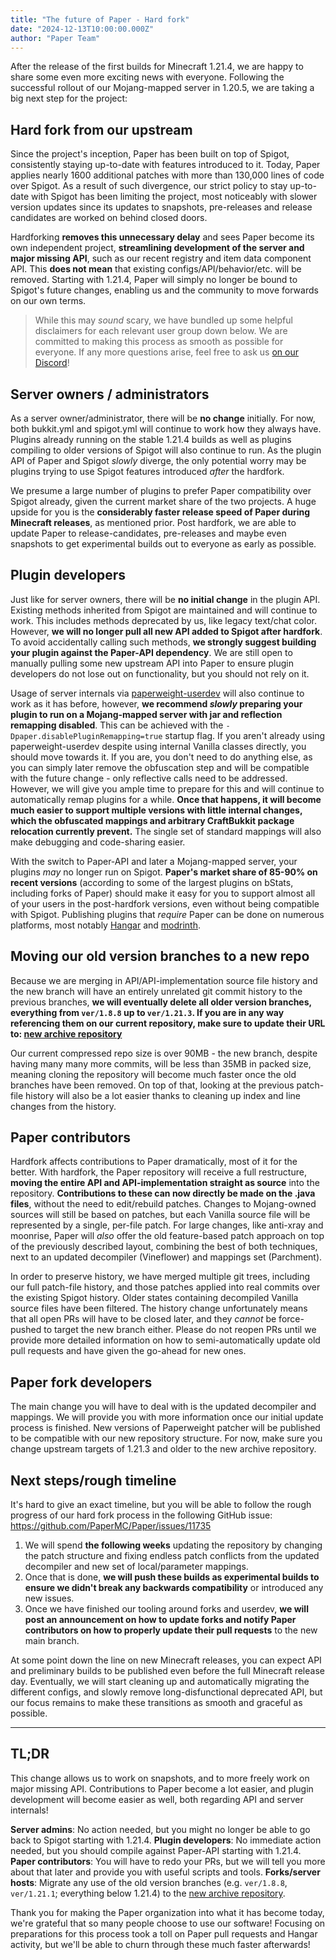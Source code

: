 ```yaml
---
title: "The future of Paper - Hard fork"
date: "2024-12-13T10:00:00.000Z"
author: "Paper Team"
---
```


After the release of the first builds for Minecraft 1.21.4, we are happy to share some even more exciting news with everyone. Following the successful rollout of our Mojang-mapped server in 1.20.5, we are taking a big next step for the project:

## Hard fork from our upstream

Since the project's inception, Paper has been built on top of Spigot, consistently staying up-to-date with features introduced to it. Today, Paper applies nearly 1600 additional patches with more than 130,000 lines of code over Spigot. As a result of such divergence, our strict policy to stay up-to-date with Spigot has been limiting the project, most noticeably with slower version updates since its updates to snapshots, pre-releases and release candidates are worked on behind closed doors.

Hardforking **removes this unnecessary delay** and sees Paper become its own independent project, **streamlining development of the server and major missing API**, such as our recent registry and item data component API. This **does not mean** that existing configs/API/behavior/etc. will be removed. Starting with 1.21.4, Paper will simply no longer be bound to Spigot's future changes, enabling us and the community to move forwards on our own terms.

> While this may _sound_ scary, we have bundled up some helpful disclaimers for each relevant user group down below. We are committed to making this process as smooth as possible for everyone. If any more questions arise, feel free to ask us [on our Discord](https://discord.gg/papermc)!

## Server owners / administrators

As a server owner/administrator, there will be **no change** initially. For now, both bukkit.yml and spigot.yml will continue to work how they always have. Plugins already running on the stable 1.21.4 builds as well as plugins compiling to older versions of Spigot will also continue to run. As the plugin API of Paper and Spigot _slowly_ diverge, the only potential worry may be plugins trying to use Spigot features introduced _after_ the hardfork.

We presume a large number of plugins to prefer Paper compatibility over Spigot already, given the current market share of the two projects. A huge upside for you is the **considerably faster release speed of Paper during Minecraft releases**, as mentioned prior. Post hardfork, we are able to update Paper to release-candidates, pre-releases and maybe even snapshots to get experimental builds out to everyone as early as possible.

## Plugin developers

Just like for server owners, there will be **no initial change** in the plugin API. Existing methods inherited from Spigot are maintained and will continue to work. This includes methods deprecated by us, like legacy text/chat color. However, **we will no longer pull all new API added to Spigot after hardfork**. To avoid accidentally calling such methods, **we strongly suggest building your plugin against the Paper-API dependency**. We are still open to manually pulling some new upstream API into Paper to ensure plugin developers do not lose out on functionality, but you should not rely on it.

Usage of server internals via [paperweight-userdev](https://docs.Papermc.io/paper/dev/userdev) will also continue to work as it has before, however, **we recommend _slowly_ preparing your plugin to run on a Mojang-mapped server with jar and reflection remapping disabled**. This can be achieved with the `-Dpaper.disablePluginRemapping=true` startup flag. If you aren't already using paperweight-userdev despite using internal Vanilla classes directly, you should move towards it. If you are, you don't need to do anything else, as you can simply later remove the obfuscation step and will be compatible with the future change - only reflective calls need to be addressed. However, we will give you ample time to prepare for this and will continue to automatically remap plugins for a while. **Once that happens, it will become much easier to support multiple versions with little internal changes, which the obfuscated mappings and arbitrary CraftBukkit package relocation currently prevent.** The single set of standard mappings will also make debugging and code-sharing easier.

With the switch to Paper-API and later a Mojang-mapped server, your plugins _may_ no longer run on Spigot. **Paper's market share of 85-90% on recent versions** (according to some of the largest plugins on bStats, including forks of Paper) should make it easy for you to support almost all of your users in the post-hardfork versions, even without being compatible with Spigot. Publishing plugins that _require_ Paper can be done on numerous platforms, most notably [Hangar](https://hangar.papermc.io/) and [modrinth](https://modrinth.com/).

## Moving our old version branches to a new repo

Because we are merging in API/API-implementation source file history and the new branch will have an entirely unrelated git commit history to the previous branches, **we will eventually delete all older version branches, everything from `ver/1.8.8` up to `ver/1.21.3`. If you are in any way referencing them on our current repository, make sure to update their URL to: [new archive repository](https://github.com/PaperMC/Paper-archive)**

Our current compressed repo size is over 90MB - the new branch, despite having many many more commits, will be less than 35MB in packed size, meaning cloning the repository will become much faster once the old branches have been removed. On top of that, looking at the previous patch-file history will also be a lot easier thanks to cleaning up index and line changes from the history.

## Paper contributors

Hardfork affects contributions to Paper dramatically, most of it for the better. With hardfork, the Paper repository will receive a full restructure, **moving the entire API and API-implementation straight as source** into the repository. **Contributions to these can now directly be made on the .java files**, without the need to edit/rebuild patches. Changes to Mojang-owned sources will still be based on patches, but each Vanilla source file will be represented by a single, per-file patch. For large changes, like anti-xray and moonrise, Paper will _also_ offer the old feature-based patch approach on top of the previously described layout, combining the best of both techniques, next to an updated decompiler (Vineflower) and mappings set (Parchment).

In order to preserve history, we have merged multiple git trees, including our full patch-file history, and those patches applied into real commits over the existing Spigot history. Older states containing decompiled Vanilla source files have been filtered. The history change unfortunately means that all open PRs will have to be closed later, and they _cannot_ be force-pushed to target the new branch either. Please do not reopen PRs until we provide more detailed information on how to semi-automatically update old pull requests and have given the go-ahead for new ones.

## Paper fork developers

The main change you will have to deal with is the updated decompiler and mappings. We will provide you with more information once our initial update process is finished. New versions of Paperweight patcher will be published to be compatible with our new repository structure. For now, make sure you change upstream targets of 1.21.3 and older to the new archive repository.

## Next steps/rough timeline

It's hard to give an exact timeline, but you will be able to follow the rough progress of our hard fork process in the following GitHub issue: https://github.com/PaperMC/Paper/issues/11735

1. We will spend **the following weeks** updating the repository by changing the patch structure and fixing endless patch conflicts from the updated decompiler and new set of local/parameter mappings.
1. Once that is done, **we will push these builds as experimental builds to ensure we didn't break any backwards compatibility** or introduced any new issues.
1. Once we have finished our tooling around forks and userdev, **we will post an announcement on how to update forks and notify Paper contributors on how to properly update their pull requests** to the new main branch.

At some point down the line on new Minecraft releases, you can expect API and preliminary builds to be published even before the full Minecraft release day. Eventually, we will start cleaning up and automatically migrating the different configs, and slowly remove long-disfunctional deprecated API, but our focus remains to make these transitions as smooth and graceful as possible.

---

## TL;DR

This change allows us to work on snapshots, and to more freely work on major missing API. Contributions to Paper become a lot easier, and plugin development will become easier as well, both regarding API and server internals!

**Server admins**: No action needed, but you might no longer be able to go back to Spigot starting with 1.21.4.
**Plugin developers**: No immediate action needed, but you should compile against Paper-API starting with 1.21.4.
**Paper contributors**: You will have to redo your PRs, but we will tell you more about that later and provide you with useful scripts and tools.
**Forks/server hosts**: Migrate any use of the old version branches (e.g. `ver/1.8.8`, `ver/1.21.1`; everything below 1.21.4) to the [new archive repository](https://github.com/PaperMC/Paper-archive).

Thank you for making the Paper organization into what it has become today, we're grateful that so many people choose to use our software! Focusing on preparations for this process took a toll on Paper pull requests and Hangar activity, but we'll be able to churn through these much faster afterwards!
